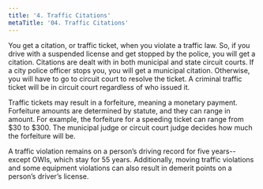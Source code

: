 ```yaml
---
title: '4. Traffic Citations'
metaTitle: '04. Traffic Citations'
---
```



You get a citation, or traffic ticket, when you violate a traffic law. So, if you drive with a suspended license and get stopped by the police, you will get a citation. Citations are dealt with in both municipal and state circuit courts. If a city police officer stops you, you will get a municipal citation. Otherwise, you will have to go to circuit court to resolve the ticket. A criminal traffic ticket will be in circuit court regardless of who issued it.

Traffic tickets may result in a forfeiture, meaning a monetary payment. Forfeiture amounts are determined by statute, and they can range in amount. For example, the forfeiture for a speeding ticket can range from $30 to $300. The municipal judge or circuit court judge decides how much the forfeiture will be.

A traffic violation remains on a person’s driving record for five years-- except OWIs, which stay for 55 years. Additionally, moving traffic violations and some equipment violations can also result in demerit points on a person’s driver’s license.
